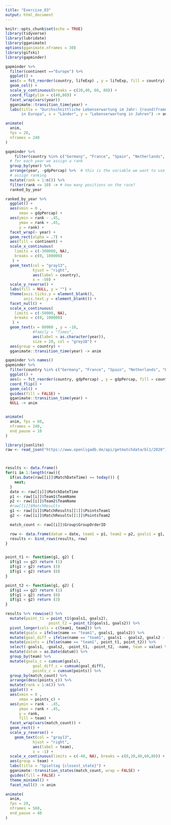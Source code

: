 ```yaml
---
title: "Exercise_03"
output: html_document
---
```


```r
knitr::opts_chunk$set(echo = TRUE)
library(tidyverse)
library(lubridate)
library(gganimate)
options(gganimate.nframes = 30)
library(gifski)
library(gapminder)
```


```r
gapminder %>%
  filter(continent =="Europe") %>%
  ggplot() +
  aes(x = fct_reorder(country, lifeExp) , y = lifeExp, fill = country) +
  geom_col() +
  scale_y_continuous(breaks = c(20,40, 60, 80)) +
  coord_flip(ylim = c(40,80)) +
  facet_wrap(vars(year))
  gganimate::transition_time(year) +
  labs(title = "Durchschnittliche Lebenserwartung im Jahr: {round(frame_time,0)}
       in Europa", x = "Länder", y = "Lebenserwartung in Jahren") -> anim

animate(
  anim,
  fps = 20,
  nframes = 240
)


```

```r
gapminder %>%
    filter(country %in% c("Germany", "France", "Spain", "Netherlands", "Belgium", "Portugal", "Luxemburg", "Poland")) %>%
  # for each year we assign a rank
  group_by(year) %>%
  arrange(year, -gdpPercap) %>%  # this is the variable we want to use for our race
  # assign ranking
  mutate(rank = 1:n()) %>%
  filter(rank <= 10) -> # how many positions on the race?
  ranked_by_year
```

```r
ranked_by_year %>%
  ggplot() +
  aes(xmin = 0 ,
      xmax = gdpPercap) +
  aes(ymin = rank - .45,
      ymax = rank + .45,
      y = rank) +
  facet_wrap(~ year) +
  geom_rect(alpha = .7) +
  aes(fill = continent) +
  scale_x_continuous(
    limits = c(-300000, NA),
    breaks = c(0, 100000)
   ) +
  geom_text(col = "gray13",
            hjust = "right",
            aes(label = country),
            x = -50) +
  scale_y_reverse() +
  labs(fill = NULL, y = "") +
  theme(axis.ticks.y = element_blank(),
        axis.text.y = element_blank()) +
  facet_null() +
  scale_x_continuous(
    limits = c(-50000, NA),
    breaks = c(0, 100000)
   ) +
  geom_text(x = 80000 , y = -10,
            #family = "Times",
            aes(label = as.character(year)),
            size = 20, col = "grey18") +
  aes(group = country) +
  gganimate::transition_time(year) -> anim

```


```r
gapminder %>% names()
gapminder %>%
  filter(country %in% c("Germany", "France", "Spain", "Netherlands", "Belgium")) %>%
  ggplot() +
  aes(x = fct_reorder(country, gdpPercap) , y = gdpPercap, fill = country) +
  coord_flip() +
  geom_col() +
  guides(fill = FALSE) +
  gganimate::transition_time(year) +
  NULL -> anim


animate(
  anim, fps = 60,
  nframes = 240,
  end_pause = 10
)
```















```r
library(jsonlite)
raw <- read_json("https://www.openligadb.de/api/getmatchdata/bl1/2020")



results <- data.frame()
for(i in 1:length(raw)){
  if(as.Date(raw[[i]]$MatchDateTime) >= today()) {
    next;
  }
  date <- raw[[i]]$MatchDateTime
  p1 <- raw[[i]]$Team1$TeamName
  p2 <- raw[[i]]$Team2$TeamName
  #raw[[i]]$MatchResults
  g1 <- raw[[i]]$MatchResults[[1]]$PointsTeam1
  g2 <- raw[[i]]$MatchResults[[1]]$PointsTeam2

  match_count <- raw[[i]]$Group$GroupOrderID

  row <- data.frame(datum = date, team1 = p1, team2 = p2, goals1 = g1, goals2 = g2, match_count = match_count)
  results <- bind_rows(results, row)
}


point_t1 <- function(g1, g2) {
  if(g1 == g2) return (1)
  if(g1 > g2) return (3)
  if(g1 < g2) return (0)
}

point_t2 <- function(g1, g2) {
  if(g1 == g2) return (1)
  if(g1 > g2) return (0)
  if(g1 < g2) return (3)
}

results %>% rowwise() %>%
  mutate(point_t1 = point_t1(goals1, goals2),
                   point_t2 = point_t2(goals1, goals2)) %>%
  pivot_longer(cols = c(team1, team2)) %>%
  mutate(goals = ifelse(name == "team1", goals1, goals2)) %>%
  mutate(goal_diff = ifelse(name == "team1", goals1 - goals2, goals2 - goals1)) %>%
  mutate(points = ifelse(name == "team1", point_t1, point_t2)) %>%
  select(-goals1, -goals2, -point_t1, -point_t2, -name, team = value) %>%
  mutate(datum = as.Date(datum)) %>%
  group_by(team) %>%
  mutate(goals_c = cumsum(goals),
            goal_diff_c = cumsum(goal_diff),
            points_c = cumsum(points)) %>%
  group_by(match_count) %>%
  arrange(desc(points_c)) %>%
  mutate(rank = 1:n()) %>%
  ggplot() +
  aes(xmin = 0 ,
      xmax = points_c) +
  aes(ymin = rank - .45,
      ymax = rank + .45,
      y = rank,
      fill = team) +
  facet_wrap(vars(match_count)) +
  geom_rect() +
  scale_y_reverse() +
    geom_text(col = "gray13",
            hjust = "right",
            aes(label = team),
            x = -1) +
  scale_x_continuous(limits = c(-40, NA), breaks = c(0,20,40,60,80)) +
  aes(group = team) +
  labs(title = "Spieltag {closest_state}") +
  gganimate::transition_states(match_count, wrap = FALSE) +
  guides(fill = FALSE) +
  theme_minimal() +
  facet_null() -> anim

animate(
  anim,
  fps = 20,
  nframes = 560,
  end_pause = 40
)



```

